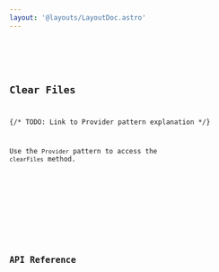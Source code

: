 ```yaml
---
layout: '@layouts/LayoutDoc.astro'
---
```





<Preview client:load>
	<Fragment slot="preview">
		<Default client:visible />
	</Fragment>
	<Fragment slot="code">
		<Code code={DefaultRaw} lang="tsx" />
	</Fragment>
</Preview>

## Clear Files

{/* TODO: Link to Provider pattern explanation */}

Use the `Provider` pattern to access the `clearFiles` method.

<Preview client:load>
	<Fragment slot="preview">
		<ClearFiles client:visible />
	</Fragment>
	<Fragment slot="code">
		<Code code={ClearFilesRaw} lang="tsx" />
	</Fragment>
</Preview>

## API Reference

<ApiTable />
